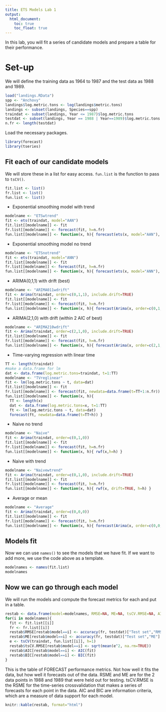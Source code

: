 ```yaml
---
title: ETS Models Lab 1
output:
  html_document:
    toc: true
    toc_float: true
---
```


In this lab, you will fit a series of candidate models and prepare a table for their performance.

# Set-up

We will define the training data as 1964 to 1987 and the test data as 1988 and 1989.

```r
load("landings.RData")
spp <- "Anchovy"
landings$log.metric.tons <- log(landings$metric.tons)
landings <- subset(landings, Species==spp)
traindat <- subset(landings, Year <= 1987)$log.metric.tons
testdat <- subset(landings, Year == 1988 | Year==1989)$log.metric.tons
n.fr <- length(testdat)
```

Load the necessary packages.

```r
library(forecast)
library(tseries)
```

## Fit each of our candidate models

We will store these in a list for easy access. `fun.list` is the function to pass to `tsCV()`.

```r
fit.list <- list()
fr.list <- list()
fun.list <- list()
```

* Exponential smoothing model with trend

```r
modelname <- "ETSwtrend"
fit <- ets(traindat, model="AAN")
fit.list[[modelname]] <- fit
fr.list[[modelname]] <- forecast(fit, h=n.fr)
fun.list[[modelname]] <- function(x, h){ forecast(ets(x, model="AAN"), h=h) }
```

* Exponential smoothing model no trend
```r
modelname <- "ETSnotrend"
fit <- ets(traindat, model="ANN")
fit.list[[modelname]] <- fit
fr.list[[modelname]] <- forecast(fit, h=n.fr)
fun.list[[modelname]] <- function(x, h){ forecast(ets(x, model="ANN"), h=h) }
```

* ARIMA(0,1,1) with drift (best)
```r
modelname <- "ARIMA011wdrift"
fit <- Arima(traindat, order=c(0,1,1), include.drift=TRUE)
fit.list[[modelname]] <- fit
fr.list[[modelname]] <- forecast(fit, h=n.fr)
fun.list[[modelname]] <- function(x, h){ forecast(Arima(x, order=c(0,1,1), include.drift=TRUE),h=h) }
```

* ARIMA(2,1,0) with drift (within 2 AIC of best)
```r
modelname <- "ARIMA210wdrift"
fit <- Arima(traindat, order=c(2,1,0), include.drift=TRUE)
fit.list[[modelname]] <- fit
fr.list[[modelname]] <- forecast(fit, h=n.fr)
fun.list[[modelname]] <- function(x, h){ forecast(Arima(x, order=c(2,1,0), include.drift=TRUE),h=h) }
```

* Time-varying regression with linear time
```r
TT <- length(traindat)
#make a data.frame for lm
dat <- data.frame(log.metric.tons=traindat, t=1:TT)
modelname <- "TVreglinear"
fit <- lm(log.metric.tons ~ t, data=dat)
fit.list[[modelname]] <- fit
fr.list[[modelname]] <- forecast(fit, newdata=data.frame(t=TT+1:n.fr))
fun.list[[modelname]] <- function(x, h){ 
  TT <- length(x)
  dat <- data.frame(log.metric.tons=x, t=1:TT)
  ft <- lm(log.metric.tons ~ t, data=dat)
  forecast(ft, newdata=data.frame(t=TT+h)) }
```

* Naive no trend
```r
modelname <- "Naive"
fit <- Arima(traindat, order=c(0,1,0))
fit.list[[modelname]] <- fit
fr.list[[modelname]] <- forecast(fit, h=n.fr)
fun.list[[modelname]] <- function(x, h){ rwf(x,h=h) }
```

* Naive with trend
```r
modelname <- "Naivewtrend"
fit <- Arima(traindat, order=c(0,1,0), include.drift=TRUE)
fit.list[[modelname]] <- fit
fr.list[[modelname]] <- forecast(fit, h=n.fr)
fun.list[[modelname]] <- function(x, h){ rwf(x, drift=TRUE, h=h) }
```

* Average or mean
```r
modelname <- "Average"
fit <- Arima(traindat, order=c(0,0,0))
fit.list[[modelname]] <- fit
fr.list[[modelname]] <- forecast(fit, h=n.fr)
fun.list[[modelname]] <- function(x, h){ forecast(Arima(x, order=c(0,0,0)),h=h) }
```

## Models fit

Now we can use `names()` to see the models that we have fit.  If we want to add more, we use the code above as a template.

```r
modelnames <- names(fit.list)
modelnames
```

## Now we can go through each model

We will run the models and compute the forecast metrics for each and put in a table.

```r
restab <- data.frame(model=modelnames, RMSE=NA, ME=NA, tsCV.RMSE=NA, AIC=NA, BIC=NA)
for(i in modelnames){
  fit <- fit.list[[i]]
  fr <- fr.list[[i]]
  restab$RMSE[restab$model==i] <- accuracy(fr, testdat)["Test set","RMSE"]
  restab$ME[restab$model==i] <- accuracy(fr, testdat)["Test set","ME"]
  e <- tsCV(traindat, fun.list[[i]], h=1)
  restab$tsCV.RMSE[restab$model==i] <- sqrt(mean(e^2, na.rm=TRUE))
  restab$AIC[restab$model==i] <- AIC(fit)
  restab$BIC[restab$model==i] <- BIC(fit)
}
```

This is the table of FORECAST performance metrics.  Not how well it fits the data, but how well it forecasts out of the data.  RSME and ME are for the 2 data points in 1988 and 1989 that were held out for testing.  tsCV.RMSE is the RSME for the time-series crossvalidation that makes a series of forecasts for each point in the data.  AIC and BIC are information criteria, which are a measure of data support for each model.

```r
knitr::kable(restab, format="html")
```
